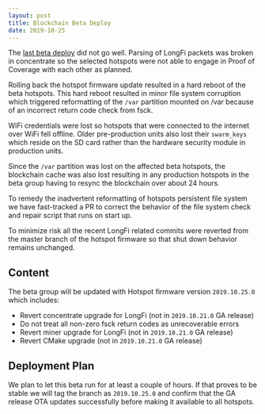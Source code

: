 ```yaml
---
layout: post
title: Blockchain Beta Deploy
date: 2019-10-25
---
```


The [last beta deploy](2019-20-23-beta-deploy) did not go well. Parsing of LongFi packets was broken
in concentrate so the selected hotspots were not able to engage in Proof of Coverage with each other
as planned.

<!--truncate-->

Rolling back the hotspot firmware update resulted in a hard reboot of the beta hotspots. This hard
reboot resulted in minor file system corruption which triggered reformatting of the `/var` partition
mounted on /var because of an incorrect return code check from fsck.

WiFi credentials were lost so hotspots that were connected to the internet over WiFi fell offline.
Older pre-production units also lost their `swarm_keys` which reside on the SD card rather than the
hardware security module in production units.

Since the `/var` partition was lost on the affected beta hotspots, the blockchain cache was also
lost resulting in any production hotspots in the beta group having to resync the blockchain over
about 24 hours.

To remedy the inadvertent reformatting of hotspots persistent file system we have fast-tracked a PR
to correct the behavior of the file system check and repair script that runs on start up.

To minimize risk all the recent LongFi related commits were reverted from the master branch of the
hotspot firmware so that shut down behavior remains unchanged.

## Content

The beta group will be updated with Hotspot firmware version `2019.10.25.0` which includes:

- Revert concentrate upgrade for LongFi (not in `2019.10.21.0` GA release)
- Do not treat all non-zero fsck return codes as unrecoverable errors
- Revert miner upgrade for LongFi (not in `2019.10.21.0` GA release)
- Revert CMake upgrade (not in `2019.10.21.0` GA release)

## Deployment Plan

We plan to let this beta run for at least a couple of hours. If that proves to be stable we will tag
the branch as `2019.10.25.0` and confirm that the GA release OTA updates successfully before making
it available to all hotspots.
